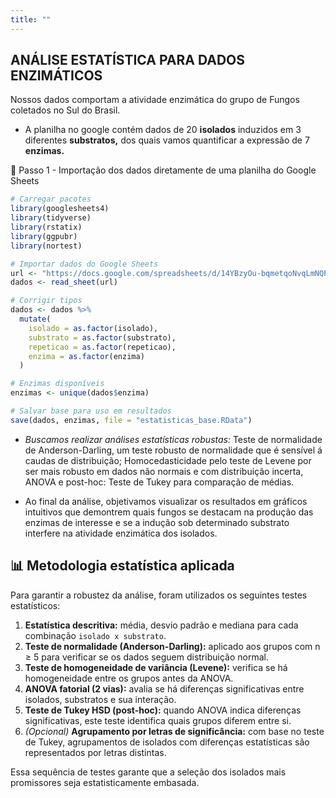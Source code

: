 ```yaml
---
title: ""
---
```


## ANÁLISE ESTATÍSTICA PARA DADOS ENZIMÁTICOS

Nossos dados comportam a atividade enzimática do grupo de Fungos coletados no Sul do Brasil.

-   A planilha no google contém dados de 20 **isolados** induzidos em 3 diferentes **substratos,** dos quais vamos quantificar a expressão de 7 **enzimas.**

🧾 Passo 1 - Importação dos dados diretamente de uma planilha do Google Sheets

```r
# Carregar pacotes
library(googlesheets4)
library(tidyverse)
library(rstatix)
library(ggpubr)
library(nortest)

# Importar dados do Google Sheets
url <- "https://docs.google.com/spreadsheets/d/14YBzyOu-bqmetqoNvqLmNQPyVXWfPtqyZYqgDiyxPiw/edit?usp=drive_web"
dados <- read_sheet(url)

# Corrigir tipos
dados <- dados %>%
  mutate(
    isolado = as.factor(isolado),
    substrato = as.factor(substrato),
    repeticao = as.factor(repeticao),
    enzima = as.factor(enzima)
  )

# Enzimas disponíveis
enzimas <- unique(dados$enzima)

# Salvar base para uso em resultados
save(dados, enzimas, file = "estatisticas_base.RData")
```

-   *Buscamos realizar análises estatísticas robustas:* Teste de normalidade de Anderson-Darling, um teste robusto de normalidade que é sensível á caudas de distribuição; Homocedasticidade pelo teste de Levene por ser mais robusto em dados não normais e com distribuição incerta, ANOVA e post-hoc: Teste de Tukey para comparação de médias.

-   Ao final da análise, objetivamos visualizar os resultados em gráficos intuitivos que demontrem quais fungos se destacam na produção das enzimas de interesse e se a indução sob determinado substrato interfere na atividade enzimática dos isolados.

## 📊 Metodologia estatística aplicada

Para garantir a robustez da análise, foram utilizados os seguintes testes estatísticos:

1.  **Estatística descritiva:** média, desvio padrão e mediana para cada combinação `isolado x substrato`.
2.  **Teste de normalidade (Anderson-Darling):** aplicado aos grupos com n ≥ 5 para verificar se os dados seguem distribuição normal.
3.  **Teste de homogeneidade de variância (Levene):** verifica se há homogeneidade entre os grupos antes da ANOVA.
4.  **ANOVA fatorial (2 vias):** avalia se há diferenças significativas entre isolados, substratos e sua interação.
5.  **Teste de Tukey HSD (post-hoc):** quando ANOVA indica diferenças significativas, este teste identifica quais grupos diferem entre si.
6.  *(Opcional)* **Agrupamento por letras de significância:** com base no teste de Tukey, agrupamentos de isolados com diferenças estatísticas são representados por letras distintas.

Essa sequência de testes garante que a seleção dos isolados mais promissores seja estatisticamente embasada.
